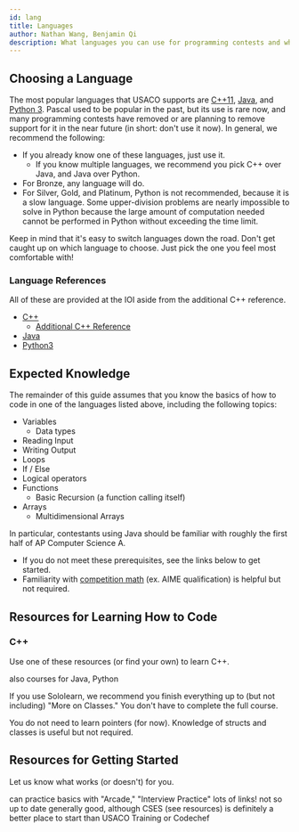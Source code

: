 ```yaml
---
id: lang
title: Languages
author: Nathan Wang, Benjamin Qi
description: What languages you can use for programming contests and what you're expected to know before continuing.
---
```


## Choosing a Language

The most popular languages that USACO supports are [C++11](https://en.wikipedia.org/wiki/C%2B%2B), [Java](https://en.wikipedia.org/wiki/Java_(programming_language)), and [Python 3](https://en.wikipedia.org/wiki/Python_(programming_language)). Pascal used to be popular in the past, but its use is rare now, and many programming contests have removed or are planning to remove support for it in the near future (in short: don't use it now). In general, we recommend the following:

 - If you already know one of these languages, just use it.
   - If you know multiple languages, we recommend you pick C++ over Java, and Java over Python.
 - For Bronze, any language will do.
 - For Silver, Gold, and Platinum, Python is not recommended, because it is a slow language. Some upper-division problems are nearly impossible to solve in Python because the large amount of computation needed cannot be performed in Python without exceeding the time limit.

Keep in mind that it's easy to switch languages down the road. Don't get caught up on which language to choose. Just pick the one you feel most comfortable with!

### Language References

All of these are provided at the IOI aside from the additional C++ reference.

 - [C++](https://en.cppreference.com/w/)
   - [Additional C++ Reference](http://www.cplusplus.com/)
 - [Java](https://docs.oracle.com/javase/8/docs/api/overview-summary.html)
 - [Python3](https://docs.python.org/3/reference/)

## Expected Knowledge

The remainder of this guide assumes that you know the basics of how to code in one of the languages listed above, including the following topics:

- Variables
  - Data types
- Reading Input
- Writing Output
- Loops
- If / Else
- Logical operators
- Functions
  - Basic Recursion (a function calling itself)
- Arrays
  - Multidimensional Arrays

In particular, contestants using Java should be familiar with roughly the first half of AP Computer Science A.

 - If you do not meet these prerequisites, see the links below to get started.
 - Familiarity with [competition math](https://github.com/bqi343/USACO/blob/master/Resources/Competition%20Math.md) (ex. AIME qualification) is helpful but not required.

## Resources for Learning How to Code


### C++

Use one of these resources (or find your own) to learn C++.

<resources>
  <resource source="Sololearn" title="C++" url="https://www.sololearn.com/Play/CPlusPlus" starred>also courses for Java, Python</resource>
  <resource source="PAPS" title="2 - Programming in C++" starred></resource>
</resources>

If you use Sololearn, we recommend you finish everything up to (but not including) "More on Classes." You don't have to complete the full course.

<info-block title="Pro Tip">

You do not need to learn pointers (for now). Knowledge of structs and classes is useful but not required.

</info-block>


## Resources for Getting Started

<optional-content>

Let us know what works (or doesn't) for you.

<resources embedded title="Getting Started">
  <resource source="CodeSignal" title="CodeSignal" url="https://codesignal.com/">can practice basics with "Arcade," "Interview Practice"</resource>
  <resource source="Philippines OI" title="Prepare" url="https://noi.ph/prepare/">lots of links!</resource>
  <resource source="IOI" title="Getting Started" url="https://ioinformatics.org/page/getting-started/14">not so up to date</resource>
  <resource source="Quora" title="Joshua Pan - Schedule for Beginners" url="https://www.quora.com/What-is-a-good-schedule-to-follow-for-becoming-better-at-competitive-programming-for-beginners">generally good, although CSES (see resources) is definitely a better place to start than USACO Training or Codechef</resource>
</resources>


</optional-content>
